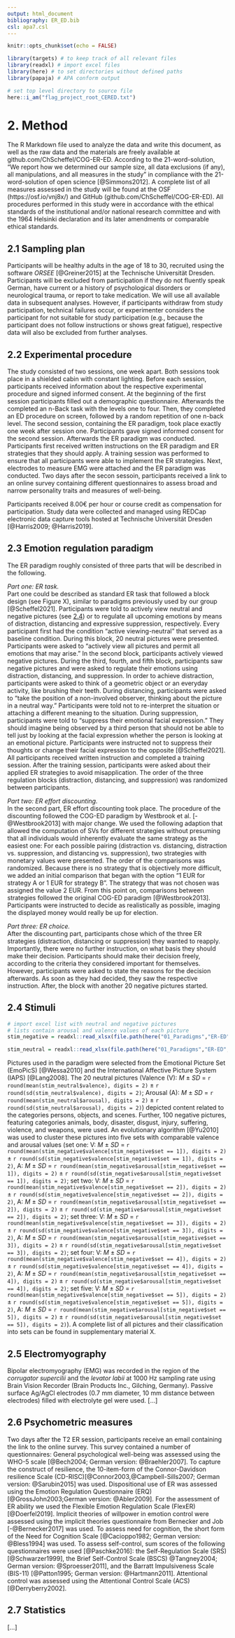 ```yaml
---
output: html_document
bibliography: ER_ED.bib
csl: apa7.csl
---
```


```r
knitr::opts_chunk$set(echo = FALSE)

library(targets) # to keep track of all relevant files
library(readxl) # import excel files
library(here) # to set directories without defined paths
library(papaja) # APA conform output

# set top level directory to source file
here::i_am("flag_project_root_CERED.txt")
```

# 2. Method

The R Markdown file used to analyze the data and write this document, as well as the raw data and the materials are freely available at github.com/ChScheffel/COG-ER-ED. 
According to the 21-word-solution, "We report how we determined our sample size, all data exclusions (if any), all manipulations, and all measures in the study" in compliance with the 21-word-solution of open science [@Simmons2012]. 
A complete list of all measures assessed in the study will be found at the OSF (https://osf.io/vnj8x/) and GitHub (github.com/ChScheffel/COG-ER-ED). <!-- Attention! OSF is still private -->
All procedures performed in this study were in accordance with the ethical standards of the institutional and/or national research committee and with the 1964 Helsinki declaration and its later amendments or comparable ethical standards.

## 2.1 Sampling plan

Participants will be healthy adults in the age of 18 to 30, recruited using the software *ORSEE* [@Greiner2015] at the Technische Universität Dresden. 
Participants will be excluded from participation if they do not fluently speak German, have current or a history of psychological disorders or neurological trauma, or report to take medication.
We will use all available data in subsequent analyses.
However, if participants withdraw from study participation, technical failures occur, or experimenter considers the participant for not suitable for study participation (e.g., because the participant does not follow instructions or shows great fatigue), respective data will also be excluded from further analyses.

## 2.2 Experimental procedure

The study consisted of two sessions, one week apart. 
Both sessions took place in a shielded cabin with constant lighting. 
Before each session, participants received information about the respective experimental procedure and signed informed consent. 
At the beginning of the first session participants filled out a demographic questionnaire. 
Afterwards the completed an n-Back task with the levels one to four.
Then, they completed an ED procedure on screen, followed by a random repetition of one n-back level.
The second session, containing the ER paradigm, took place exactly one week after session one.
Participants gave signed informed consent for the second session.
Afterwards the ER paradigm was conducted.
Participants first received written instructions on the ER paradigm and ER strategies that they should apply.
A training session was performed to ensure that all participants were able to implement the ER strategies.
Next, electrodes to measure EMG were attached and the ER paradigm was conducted. 
Two days after the secon sessoin, participants received a link to an online survey containing different questionnaires to assess broad and narrow personality traits and measures of well-being.

Participants received 8.00€ per hour or course credit as compensation for participation.
Study data were collected and managed using REDCap electronic data capture tools hosted at Technische Universität Dresden [@Harris2009; @Harris2019].

## 2.3 Emotion regulation paradigm 

The ER paradigm roughly consisted of three parts that will be described in the following.

*Part one: ER task.* <br>
Part one could be described as standard ER task that followed a block design (see Figure X), similar to paradigms previously used by our group [@Scheffel2021]. 
Participants were told to actively view neutral and negative pictures (see [2.4](##stimuli)) or to regulate all upcoming emotions by means of distraction, distancing and expressive suppression, respectively. 
Every participant first had the condition "active viewing-neutral" that served as a baseline condition.
During this block, 20 neutral pictures were presented.
Participants were asked to "actively view all pictures and permit all emotions that may arise."
In the second block, participants actively viewed negative pictures.
During the third, fourth, and fifth block, participants saw negative pictures and were asked to regulate their emotions using distraction, distancing, and suppression.
In order to achieve distraction, participants were asked to think of a geometric object or an everyday activity, like brushing their teeth.
During distancing, participants were asked to "take the position of a non-involved observer, thinking about the picture in a neutral way."
Participants were told not to re-interpret the situation or attaching a different meaning to the situation.
During suppression, participants were told to "suppress their emotional facial expression."
They should imagine being observed by a third person that should not be able to tell just by looking at the facial expression whether the person is looking at an emotional picture.
Participants were instructed not to suppress their thoughts or change their facial expression to the opposite [@Scheffel2021].
All participants received written instruction and completed a training session.
After the training session, participants were asked about their applied ER strategies to avoid misapplication.
The order of the three regulation blocks (distraction, distancing, and suppression) was randomized between participants.

*Part two: ER effort discounting.* <br>
In the second part, ER effort discounting took place.
The procedure of the discounting followed the COG-ED paradigm by Westbrook et al. [-@Westbrook2013] with major change.
We used the following adaption that allowed the computation of SVs for different strategies without presuming that all individuals would inherently evaluate the same strategy as the easiest one: For each possible pairing (distraction vs. distancing, distraction vs. suppression, and distancing vs. suppression), two strategies with monetary values were presented.
The order of the comparisons was randomized.
Because there is no strategy that is objectively more difficult, we added an initial comparison that began with the option "1 EUR for strategy A or 1 EUR for strategy B".
The strategy that was not chosen was assigned the value 2 EUR.
From this point on, comparisons between strategies followed the original COG-ED paradigm [@Westbrook2013].
Participants were instructed to decide as realistically as possible, imaging the displayed money would really be up for election.

*Part three: ER choice.* <br>
After the discounting part, participants chose which of the three ER strategies (distraction, distancing or suppression) they wanted to reapply.
Importantly, there were no further instruction, on what basis they should make their decision.
Participants should make their decision freely, according to the criteria they considered important for themselves.
However, participants were asked to state the reasons for the decision afterwards.
As soon as they had decided, they saw the respective instruction. 
After, the block with another 20 negative pictures started.

## 2.4 Stimuli
```r
# import excel list with neutral and negative pictures
# lists contain arousal and valence values of each picture
stim_negative = readxl::read_xlsx(file.path(here("01_Paradigms","ER-ED","ER_ED","Stimuli","negative.xlsx")), range = cell_cols("A:D"))

stim_neutral = readxl::read_xlsx(file.path(here("01_Paradigms","ER-ED","ER_ED","Stimuli","neutral.xlsx")), range = cell_rows(1:21))
```

Pictures used in the paradigm were selected from the Emotional Picture Set (EmoPicS) [@Wessa2010] and the International Affective Picture System (IAPS) [@Lang2008]. 
The 20 neutral pictures (Valence (V): _M_ $\pm$ _SD_ = `r round(mean(stim_neutral$valence), digits = 2)` $\pm$ `r round(sd(stim_neutral$valence), digits = 2)`; Arousal (A): _M_ $\pm$ _SD_ = `r round(mean(stim_neutral$arousal), digits = 2)` $\pm$ `r round(sd(stim_neutral$arousal), digits = 2)`) depicted content related to the categories persons, objects, and scenes.
Further, 100 negative pictures, featuring categories animals, body, disaster, disgust, injury, suffering, violence, and weapons, were used. 
An evolutionary algorithm [@Yu2010] was used to cluster these pictures into five sets with comparable valence and arousal values (set one: V: _M_ $\pm$ _SD_ = `r round(mean(stim_negative$valence[stim_negative$set == 1]), digits = 2)` $\pm$ `r round(sd(stim_negative$valence[stim_negative$set == 1]), digits = 2)`, A: _M_ $\pm$ _SD_ = `r round(mean(stim_negative$arousal[stim_negative$set == 1]), digits = 2)` $\pm$ `r round(sd(stim_negative$arousal[stim_negative$set == 1]), digits = 2)`; set two: V: _M_ $\pm$ _SD_ = `r round(mean(stim_negative$valence[stim_negative$set == 2]), digits = 2)` $\pm$ `r round(sd(stim_negative$valence[stim_negative$set == 2]), digits = 2)`, A: _M_ $\pm$ _SD_ = `r round(mean(stim_negative$arousal[stim_negative$set == 2]), digits = 2)` $\pm$ `r round(sd(stim_negative$arousal[stim_negative$set == 2]), digits = 2)`; set three: V: _M_ $\pm$ _SD_ = `r round(mean(stim_negative$valence[stim_negative$set == 3]), digits = 2)` $\pm$ `r round(sd(stim_negative$valence[stim_negative$set == 3]), digits = 2)`, A: _M_ $\pm$ _SD_ = `r round(mean(stim_negative$arousal[stim_negative$set == 3]), digits = 2)` $\pm$ `r round(sd(stim_negative$arousal[stim_negative$set == 3]), digits = 2)`; set four: V: _M_ $\pm$ _SD_ = `r round(mean(stim_negative$valence[stim_negative$set == 4]), digits = 2)` $\pm$ `r round(sd(stim_negative$valence[stim_negative$set == 4]), digits = 2)`, A: _M_ $\pm$ _SD_ = `r round(mean(stim_negative$arousal[stim_negative$set == 4]), digits = 2)` $\pm$ `r round(sd(stim_negative$arousal[stim_negative$set == 4]), digits = 2)`; set five: V: _M_ $\pm$ _SD_ = `r round(mean(stim_negative$valence[stim_negative$set == 5]), digits = 2)` $\pm$ `r round(sd(stim_negative$valence[stim_negative$set == 5]), digits = 2)`, A: _M_ $\pm$ _SD_ = `r round(mean(stim_negative$arousal[stim_negative$set == 5]), digits = 2)` $\pm$ `r round(sd(stim_negative$arousal[stim_negative$set == 5]), digits = 2)`).
A complete list of all pictures and their classification into sets can be found in supplementary material X.

## 2.5 Electromyography

Bipolar electromyography (EMG) was recorded in the region of the *corrugator supercilii* and the *levator labii* at 1000 Hz sampling rate using Brain Vision Recorder (Brain Products Inc., Gilching, Germany).
Passive surface Ag/AgCl electrodes (0.7 mm diameter, 10 mm distance between electrodes) filled with electrolyte gel were used. <!-- Stimmt das in etwa, liebe Anne? -->
[...] <!-- Anne tried to implement a sentence here. -->

## 2.6 Psychometric measures

Two days after the T2 ER session, participants receive an email containing the link to the online survey. 
This survey contained a number of questionnaires: General psychological well-being was assessed using the WHO-5 scale [@Bech2004; German version: @Braehler2007].
To capture the construct of resilience, the 10-item-form of the Connor-Davidson resilience Scale (CD-RISC)[@Connor2003,@Campbell-Sills2007; German version: @Sarubin2015] was used. 
Dispositional use of ER was assessed using the Emotion Regulation Questionnaire (ERQ) [@GrossJohn2003;German version: @Abler2009].
For the assessment of ER ability we used the Flexible Emotion Regulation Scale (FlexER) [@Doerfel2019].
Implicit theories of willpower in emotion control were assessed using the implicit theories questionnaire from Bernecker and Job [-@Bernecker2017] was used.
To assess need for cognition, the short form of the Need for Cognition Scale [@Cacioppo1982; German version: @Bless1994] was used.
To assess self-control, sum scores of the following questionnaires were used [@Paschke2016]: the Self-Regulation Scale (SRS) [@Schwarzer1999], the Brief Self-Control Scale (BSCS) @Tangney2004; German version: @Sproesser2011], and the Barratt Impulsiveness Scale (BIS-11) [@Patton1995; German version: @Hartmann2011].
Attentional control was assessed using the Attentional Control Scale (ACS) [@Derryberry2002].

## 2.7 Statistics 

[...]
